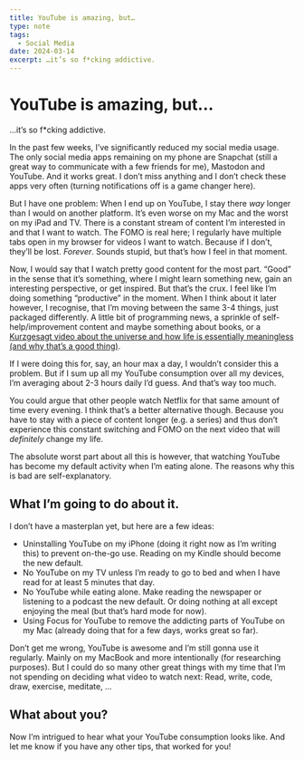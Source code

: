 ```yaml
---
title: YouTube is amazing, but…
type: note
tags:
  - Social Media
date: 2024-03-14
excerpt: …it’s so f*cking addictive.
---
```


# YouTube is amazing, but…

…it’s so f\*cking addictive.

In the past few weeks, I’ve significantly reduced my social media usage. The only social media apps remaining on my phone are Snapchat (still a great way to communicate with a few friends for me), Mastodon and YouTube. And it works great. I don’t miss anything and I don’t check these apps very often (turning notifications off is a game changer here).

But I have one problem: When I end up on YouTube, I stay there _way_ longer than I would on another platform. It’s even worse on my Mac and the worst on my iPad and TV. There is a constant stream of content I’m interested in and that I want to watch. The FOMO is real here; I regularly have multiple tabs open in my browser for videos I want to watch. Because if I don’t, they’ll be lost. _Forever_. Sounds stupid, but that’s how I feel in that moment.

Now, I would say that I watch pretty good content for the most part. “Good” in the sense that it’s something, where I might learn something new, gain an interesting perspective, or get inspired. But that’s the crux. I feel like I’m doing something “productive” in the moment. When I think about it later however, I recognise, that I’m moving between the same 3-4 things, just packaged differently. A little bit of programming news, a sprinkle of self-help/improvement content and maybe something about books, or a [Kurzgesagt video about the universe and how life is essentially meaningless (and why that’s a good thing)](https://youtu.be/dZmLL6fHb9Q).

If I were doing this for, say, an hour max a day, I wouldn’t consider this a problem. But if I sum up all my YouTube consumption over all my devices, I’m averaging about 2-3 hours daily I’d guess. And that’s way too much.

You could argue that other people watch Netflix for that same amount of time every evening. I think that’s a better alternative though. Because you have to stay with a piece of content longer (e.g. a series) and thus don’t experience this constant switching and FOMO on the next video that will _definitely_ change my life.

The absolute worst part about all this is however, that watching YouTube has become my default activity when I’m eating alone. The reasons why this is bad are self-explanatory.

## What I’m going to do about it.

I don’t have a masterplan yet, but here are a few ideas:

- Uninstalling YouTube on my iPhone (doing it right now as I’m writing this) to prevent on-the-go use. Reading on my Kindle should become the new default.
- No YouTube on my TV unless I’m ready to go to bed and when I have read for at least 5 minutes that day.
- No YouTube while eating alone. Make reading the newspaper or listening to a podcast the new default. Or doing nothing at all except enjoying the meal (but that’s hard mode for now).
- Using Focus for YouTube to remove the addicting parts of YouTube on my Mac (already doing that for a few days, works great so far).

Don’t get me wrong, YouTube is awesome and I’m still gonna use it regularly. Mainly on my MacBook and more intentionally (for researching purposes). But I could do so many other great things with my time that I’m not spending on deciding what video to watch next: Read, write, code, draw, exercise, meditate, …

## What about you?

Now I’m intrigued to hear what your YouTube consumption looks like. And let me know if you have any other tips, that worked for you!
